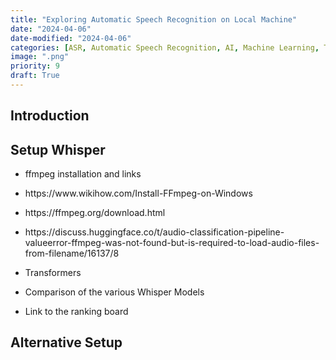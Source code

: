 ```yaml
---
title: "Exploring Automatic Speech Recognition on Local Machine"
date: "2024-04-06"
date-modified: "2024-04-06"
categories: [ASR, Automatic Speech Recognition, AI, Machine Learning, Transformer]
image: ".png"
priority: 9
draft: True
---
```


## Introduction


## Setup Whisper

- ffmpeg installation and links
- https://www.wikihow.com/Install-FFmpeg-on-Windows
- https://ffmpeg.org/download.html
- https://discuss.huggingface.co/t/audio-classification-pipeline-valueerror-ffmpeg-was-not-found-but-is-required-to-load-audio-files-from-filename/16137/8

- Transformers
- Comparison of the various Whisper Models
- Link to the ranking board

## Alternative Setup 